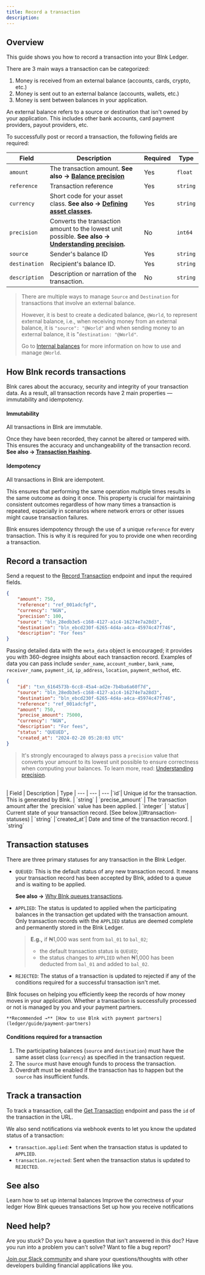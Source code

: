 ```yaml
---
title: Record a transaction
description:
---
```

## Overview

This guide shows you how to record a transaction into your Blnk Ledger. 

There are 3 main ways a transaction can be categorized:

1. Money is received from an external balance (accounts, cards, crypto, etc.)
2. Money is sent out to an external balance (accounts, wallets, etc.)
3. Money is sent between balances in your application.

<Tip>
	An external balance refers to a source or destination that isn't owned by your application. This includes other bank accounts, card payment providers, payout providers, etc.
</Tip>

To successfully post or record a transaction, the following fields are required:

| Field | Description | Required | Type
| --- | --- | --- | ---
| `amount` | The transaction amount. **See also → [Balance precision](/ledger/tutorial/precision)** | Yes | `float`
| `reference` | Transaction reference | Yes | `string`
| `currency` | Short code for your asset class. **See also → [Defining asset classes](/ledger/guide/asset-classes).** | Yes | `string`
| `precision` | Converts the transaction amount to the lowest unit possible. **See also → [Understanding precision](/ledger/tutorial/precision).** | No | `int64`
| `source`| Sender's balance ID | Yes | `string`
| `destination`| Recipient's balance ID. | Yes | `string`
| `description`| Description or narration of the transaction. | No | `string`

>There are multiple ways to manage `Source` and `Destination` for transactions that involve an external balance.
>
>However, it is best to create a dedicated balance, `@World`, to represent external balance, i.e., when receiving money from an external balance, it is `"source": "@World"` and when sending money to an external balance, it is "`destination: "@World"`. 
>
>Go to [Internal balances](/ledger/tutorial/internal-balances) for more information on how to use and manage `@World`.


## How Blnk records transactions

Blnk cares about the accuracy, security and integrity of your transaction data. As a result, all transaction records have 2 main properties — immutability and idempotency.

#### Immutability

All transactions in Blnk are immutable.

Once they have been recorded, they cannot be altered or tampered with. This ensures the accuracy and unchangeability of the transaction record. **See also → [Transaction Hashing](data/hash).**

#### Idempotency

All transactions in Blnk are idempotent.

This ensures that performing the same operation multiple times results in the same outcome as doing it once. This property is crucial for maintaining consistent outcomes regardless of how many times a transaction is repeated, especially in scenarios where network errors or other issues might cause transaction failures.

Blnk ensures idempotency through the use of a unique `reference` for every transaction. This is why it is required for you to provide one when recording a transaction. 

## Record a transaction

Send a request to the [Record Transaction](/misc/record-transaction) endpoint and input the required fields. 

```json request
{
    "amount": 750,
    "reference": "ref_001adcfgf",
    "currency": "NGN",
    "precision": 100,
    "source": "bln_28edb3e5-c168-4127-a1c4-16274e7a28d3",
    "destination": "bln_ebcd230f-6265-4d4a-a4ca-45974c47f746",
    "description": "For fees"
}
```

Passing detailed data with the `meta_data` object is encouraged; it provides you with 360-degree insights about each transaction record. Examples of data you can pass include `sender_name`, `account_number`, `bank_name`, `receiver_name`, `payment_id`, `ip_address`, `location`, `payment_method`, etc.

```json response
{
    "id": "txn_6164573b-6cc8-45a4-ad2e-7b4ba6a60f7d",
    "source": "bln_28edb3e5-c168-4127-a1c4-16274e7a28d3",
    "destination": "bln_ebcd230f-6265-4d4a-a4ca-45974c47f746",
    "reference": "ref_001adcfgf",
    "amount": 750,
    "precise_amount": 75000,
    "currency": "NGN",
    "description": "For fees",
    "status": "QUEUED",
    "created_at": "2024-02-20 05:28:03 UTC"
}
```

>It's strongly encouraged to always pass a `precision` value that converts your amount to its lowest unit possible to ensure correctness when computing your balances. To learn more, read: [Understanding precision](/ledger/tutorial/precision).
<br>
| Field | Description | Type
| --- | --- | --- 
|`id`| Unique id for the transaction. This is generated by Blnk. | `string`
| `precise_amount` | The transaction amount after the `precision` value has been applied. | `integer`
| `status`| Current state of your transaction record. [See below.](#transaction-statuses) | `string`
|`created_at`| Date and time of the transaction record. | `string`

## Transaction statuses

There are three primary statuses for any transaction in the Blnk Ledger.

- `QUEUED`: This is the default status of any new transaction record. It means your transaction record has been accepted by Blnk, added to a queue and is waiting to be applied. 
  
  **See also →** [Why Blnk queues transactions](/ledger/guide/queuing-transactions).

- `APPLIED`: The status is updated to applied when the participating balances in the transaction get updated with the transaction amount. Only transaction records with the `APPLIED` status are deemed complete and permanently stored in the Blnk Ledger. 
  
  >**E.g.,** if ₦1,000 was sent from `bal_01` to `bal_02`; 
  >- the default transaction status is `QUEUED`; 
  >- the status changes to `APPLIED` when ₦1,000 has been deducted from `bal_01` and added to `bal_02`.

- `REJECTED`: The status of a transaction is updated to rejected if any of the conditions required for a successful transaction isn't met.

<Note>
	Blnk focuses on helping you efficiently keep the records of how money moves in your application. Whether a transaction is successfully processed or not is managed by you and your payment partners.
	
	**Recommended →** [How to use Blnk with payment partners](ledger/guide/payment-partners)
</Note>

#### Conditions required for a transaction 

1. The participating balances (`source` and `destination`) must have the same asset class (`currency`) as specified in the transaction request.
2. The `source` must have enough funds to process the transaction. 
3. Overdraft must be enabled if the transaction has to happen but the `source` has insufficient funds.

## Track a transaction

To track a transaction, call the [Get Transaction](/misc/get-transaction) endpoint and pass the `id` of the transaction in the URL. 

We also send notifications via webhook events to let you know the updated status of a transaction:

- `transaction.applied`: Sent when the transaction status is updated to `APPLIED`.
- `transaction.rejected`: Sent when the transaction status is updated to `REJECTED`.

## See also

<CardGroup>
	<Card title="Setting up internal balances" icon="book-open-cover" href="/ledger/tutorial/internal-balances">
     Learn how to set up internal balances
  </Card>
  <Card title="Understanding precision" icon="book-open-cover" href="/ledger/tutorial/precision">
     Improve the correctness of your ledger
  </Card>
	<Card title="Handling concurrency" icon="book-open-cover" href="/ledger/tutorial/queuing-transactions">
		How Blnk queues transactions
  </Card>
  <Card title="Managing notifications" icon="book-open-cover" href="/intro/notifications">
	  Set up how you receive notifications
  </Card>
</CardGroup>

## Need help?

Are you stuck? Do you have a question that isn't answered in this doc? Have you run into a problem you can't solve? Want to file a bug report?

[Join our Slack community](https://join.slack.com/t/blnk-ledger/shared_invite/zt-2fwdivkvm-zHW4F8lwtVsbIaPg~dyx9w) and share your questions/thoughts with other developers building financial applications like you.
